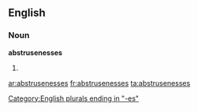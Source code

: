 ==English==

===Noun===
'''abstrusenesses'''

# {{plural of|[[abstruseness]]}}

[[Category:English plurals ending in "-es"]]

[[ar:abstrusenesses]]
[[fr:abstrusenesses]]
[[ta:abstrusenesses]]